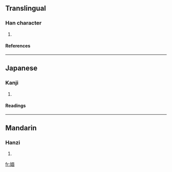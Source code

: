 ==Translingual==
===Han character===
{{Han char|rn=38|rad=女|as=09|sn=12|four=4146<sub>0</sub>|canj=女一田中 (VMWL)}}
# {{defn|Han|sort=女09}}
====References====
{{Han ref|kx=0266.400|dkj=06501|dj=0534.030|hdz=21064.130|uh=5A94|ud=23188|bh=D8B6|bd=55478}}
----
==Japanese==
===Kanji===
{{ja-kanji|grade=|rs=女09}}
# {{defn|Japanese}} 
====Readings====
{{ja-readings|on=[[べん]] (ben), [[めん]] (men)|kun=[[ねたむ]] (netamu)}}
----
==Mandarin==
===Hanzi===
{{cmn-hanzi|pin=[[mián]] ([[mian2]])|wg=mien<sup>2</sup>}}
# {{defn|Mandarin}}

[[fr:媔]]